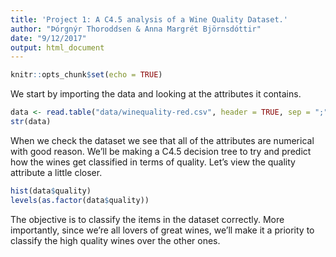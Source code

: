 ```yaml
---
title: 'Project 1: A C4.5 analysis of a Wine Quality Dataset.'
author: "Þórgnýr Thoroddsen & Anna Margrét Björnsdóttir"
date: "9/12/2017"
output: html_document
---
```


```r
knitr::opts_chunk$set(echo = TRUE)
```

We start by importing the data and looking at the attributes it contains.

```r
data <- read.table("data/winequality-red.csv", header = TRUE, sep = ";", dec = ".")
str(data)
```

When we check the dataset we see that all of the attributes are numerical with good reason. We'll be making a C4.5 decision tree to try and predict how the wines get classified in terms of quality. Let's view the quality attribute a little closer.

```r
hist(data$quality)
levels(as.factor(data$quality))
```

The objective is to classify the items in the dataset correctly. More importantly, since we're all lovers of great wines, we'll make it a priority to classify the high quality wines over the other ones.